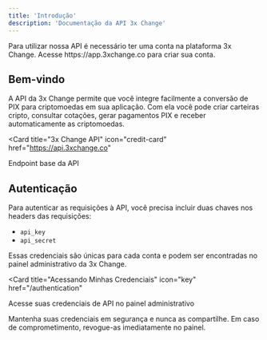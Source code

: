```yaml
---
title: 'Introdução'
description: 'Documentação da API 3x Change'
---
```


<Note>
  Para utilizar nossa API é necessário ter uma conta na plataforma 3x Change. 
  Acesse https://app.3xchange.co para criar sua conta.
</Note>

## Bem-vindo

A API da 3x Change permite que você integre facilmente a conversão de PIX para criptomoedas em sua aplicação. Com ela você pode criar carteiras cripto, consultar cotações, gerar pagamentos PIX e receber automaticamente as criptomoedas.

<Card
  title="3x Change API"
  icon="credit-card"
  href="https://api.3xchange.co"
>
  Endpoint base da API
</Card>

## Autenticação

Para autenticar as requisições à API, você precisa incluir duas chaves nos headers das requisições:

- `api_key`
- `api_secret`

Essas credenciais são únicas para cada conta e podem ser encontradas no painel administrativo da 3x Change.

<Card
  title="Acessando Minhas Credenciais"
  icon="key"
  href="/authentication"
>
  Acesse suas credenciais de API no painel administrativo
</Card>

<Warning>
  Mantenha suas credenciais em segurança e nunca as compartilhe. Em caso de comprometimento, revogue-as imediatamente no painel.
</Warning>
